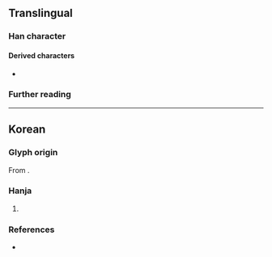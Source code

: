 {{also|㐋}}
{{character info}}
==Translingual==

===Han character===
{{Han char|rn=5|rad=乙|as=03|sn=4|four=40717|canj=GN|ids=⿱士乙}}

====Derived characters====
* {{l|mul|[[𥑄]]}}

===Further reading===
{{Han ref|kx=0084.071|uh=340A}}

----

==Korean==

===Glyph origin===
{{ko-etym-gukja}} From {{Han compound|士#Korean|乙#Korean|tr1={{ko-l|사}}|tr2={{ko-l|을}}|t2=used as marker to represent the last consonant {{ko-l|ㄹ}}}}.

===Hanja===
{{ko-hanja|음역자|살}}

# {{hanja form of|살|{{n-g|[[hanja]] used for [[transliteration]]}}}}

===References===
* {{R:hanjadoc|63}}